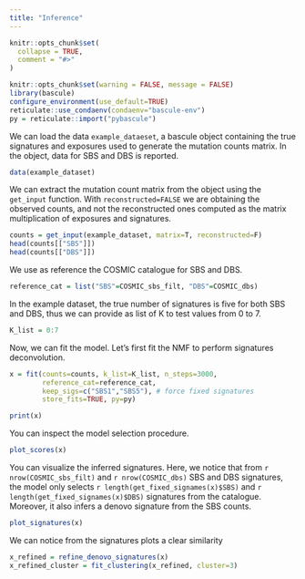 ```yaml
---
title: "Inference"
---
```


```r
knitr::opts_chunk$set(
  collapse = TRUE,
  comment = "#>"
)
```

```r
knitr::opts_chunk$set(warning = FALSE, message = FALSE)
library(bascule)
configure_environment(use_default=TRUE)
reticulate::use_condaenv(condaenv="bascule-env")
py = reticulate::import("pybascule")
```


We can load the data `example_dataeset`, a bascule object containing the true signatures and exposures used to generate the mutation counts matrix. In the object, data for SBS and DBS is reported.
```r
data(example_dataset)
```

We can extract the mutation count matrix from the object using the `get_input` function. With `reconstructed=FALSE` we are obtaining the observed counts, and not the reconstructed ones computed as the matrix multiplication of exposures and signatures.

```r
counts = get_input(example_dataset, matrix=T, reconstructed=F)
head(counts[["SBS"]])
head(counts[["DBS"]])
```

We use as reference the COSMIC catalogue for SBS and DBS.

```r
reference_cat = list("SBS"=COSMIC_sbs_filt, "DBS"=COSMIC_dbs)
```

In the example dataset, the true number of signatures is five for both SBS and DBS, thus we can provide as list of K to test values from 0 to 7.

```r
K_list = 0:7
```

Now, we can fit the model. Let's first fit the NMF to perform signatures deconvolution. 
```r
x = fit(counts=counts, k_list=K_list, n_steps=3000,
        reference_cat=reference_cat, 
        keep_sigs=c("SBS1","SBS5"), # force fixed signatures
        store_fits=TRUE, py=py)
```

```r
print(x)
```


You can inspect the model selection procedure.
```r
plot_scores(x)
```


You can visualize the inferred signatures. Here, we notice that from `r nrow(COSMIC_sbs_filt)` and `r nrow(COSMIC_dbs)` SBS and DBS signatures, the model only selects `r length(get_fixed_signames(x)$SBS)` and  `r length(get_fixed_signames(x)$DBS)` signatures from the catalogue. Moreover, it also infers a denovo signature from the SBS counts.

```r
plot_signatures(x)
```

We can notice from the signatures plots a clear similarity 

```r
x_refined = refine_denovo_signatures(x)
x_refined_cluster = fit_clustering(x_refined, cluster=3)
```


